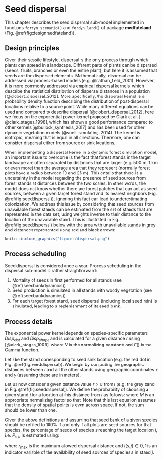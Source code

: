 
# Seed dispersal {#seeddispersal}

This chapter describes the seed dispersal sub-model implemented in functions `fordyn_scenario()` and `fordyn_land()` of package **medfateland** (Fig. \@ref(fig:designmedfateland)). 

## Design principles

Given their sessile lifestyle, dispersal is the only process through which plants can spread in a landscape. Different parts of plants can be dispersed (seeds, fruits, branches or even the entire plant), but here it is assumed that seeds are the dispersed elements. Mathematically, dispersal can be addressed via process-based models (e.g. @nathan_field_2001). However, it is more commonly addressed via empirical dispersal kernels, which describe the statistical distribution of dispersal distances in a population [@clobert_dispersal_2012]. More specifically, the dispersal kernel is a probability density function describing the distribution of post-dispersal locations relative to a source point. While many different equations can be used and compared to describe dispersal [@clobert_dispersal_2012], here we focus on the exponential power kernel proposed by Clark et al. [-@clark_stages_1998], which has shown a good performance compared to other kernels [@bullock_synthesis_2017] and has been used for other dynamic vegetation models [@snell_simulating_2014]. The kernel is isotropic, meaning that is equal in all directions. Therefore, one can consider dispersal either from source or sink locations.

When implementing a dispersal kernel in a dynamic forest simulation model, an important issue to overcome is the fact that forest stands in the target landscape are often separated by distances that are larger (e.g. 500 m, 1 km or even more) than the average area that they represent (normally forest plots have a radius between 10 and 25 m). This entails that there is a uncertainty in the model regarding the presence of seed sources from forest stands at distances between the two scales. In other words, the model does not know whether there are forest patches that can act as seed sources, between a given target forest stand and its nearest neighbors (Fig. \@ref(fig:seeddispersal)). Ignoring this fact can lead to underestimating colonization. We address this issue by considering that seed sources from unavailable forest stands can be estimated from the set of stands that are represented in the data set, using weights inverse to their distance to the location of the unavailable stand. This is illustrated in Fig. \@ref(fig:seeddispersal) below with the area with unavailable stands in grey and distances represented using red and black arrows:

```r
knitr::include_graphics("figures/dispersal.png")

```

## Process scheduling

Seed dispersal is considered once a year. Process scheduling in the dispersal sub-model is rather straightforward:

1. Mortality of seeds in first performed for all stands (see \@ref(seedbankdynamics)).
2. Seed production is simulated in all stands with woody vegetation (see \@ref(seedbankdynamics)).
3. For each target forest stand, seed dispersal (including local seed rain) is simulated, leading to a replenishment of its seed bank.

## Process details

The exponential power kernel depends on species-specific parameters $Disp_{dist}$ and $Disp_{shape}$ and is calculated for a given distance $r$ using [@clark_stages_1998]:
\begin{equation}
f(r) = \frac{1}{N} \cdot \exp \left[ - \left( \frac{r}{Disp_{dist}} \right)^{Disp_{shape}} \right]
\end{equation}
where $N$ is the normalizing constant:
\begin{equation}
N = \frac{2\cdot \pi  \cdot Disp_{dist}^2 \cdot \Gamma(2/Disp_{shape})}{Disp_{shape}}
\end{equation}
and $\Gamma()$ is the Gamma function.

Let $i$ be the stand corresponding to seed sink location (e.g. the red dot in Fig. \@ref(fig:seeddispersal)). We begin by computing the geographic distances between $i$ and all the other stands using geographic coordinates $x$ and $y$ (assuming these are in meters).
\begin{equation}
d(i,j) = \sqrt{(x_i - x_j)^2 + (y_i - y_j)^2}
\end{equation}

Let us now consider a given distance value $r > 0$ from $i$ (e.g. the grey band in Fig. \@ref(fig:seeddispersal)). We define the probability of choosing a given stand $j$ for a location at this distance from $i$ as follows:
\begin{equation}
p_i(r, j) = \frac{1}{M}\cdot \frac{1}{|r - d(i,j)|}
\end{equation}
where $M$ is an appropriate normalizing factor so that:
\begin{equation}
\sum_{j=1}^n{p_i(r, j)} = 1
\end{equation}
Note that this last equation assumes that the density of spatial points is even across space. If not, the sum should be lower than one.

Given the above definitions and assuming that seed bank of a given species should be refilled to 100% if and only if all plots are seed sources for that species, the percentage of seeds of species $s$ reaching the target location $i$, i.e.  $P_{s, i}$, is estimated using:
\begin{equation}
P_{s, i} = 100 \cdot 2 \pi \cdot \int_{r > 0}^{r_{\max}}{r \cdot f(r) \cdot \left( \sum_{j=1}^{n}{I(s, j) \cdot p_i(r,j)} \right) \cdot \delta r}
\end{equation}

where $r_{\max}$ is the maximum allowed dispersal distance and $I(s,j) \in {0,1}$ is an indicator variable of the availability of seed sources of species $s$ in stand $j$.